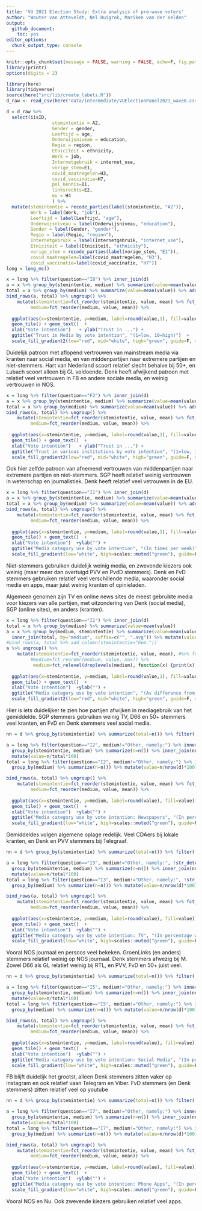 ```yaml
---
title: 'VU 2021 Election Study: Extra analysis of pre-wave voters'
author: "Wouter van Atteveldt, Nel Ruigrok, Mariken van der Velden"
output: 
  github_document:
    toc: yes
editor_options: 
  chunk_output_type: console
---
```


```r
knitr::opts_chunk$set(message = FALSE, warning = FALSE, echo=F, fig.path='figures/', fig.width = 10)
library(printr)
options(digits = 2)
```

```r
library(here)
library(tidyverse)
source(here("src/lib/create_labels.R"))
d_raw <- read_csv(here("data/intermediate/VUElectionPanel2021_wave0.csv"))

d = d_raw %>% 
  select(iisID, 
                 stemintentie = A2, 
                 Gender = gender, 
                 Leeftijd = age, 
                 Onderwijsniveau = education, 
                 Regio = region, 
                 Etniciteit = ethnicity, 
                 Werk = job, 
                 Internetgebruik = internet_use, 
                 vorige_stem=E1,
                 covid_maatregelen=H3, 
                 covid_vaccinatie=H7,
                 pol_kennis=D1,
                 linksrechts=E2,
                 eu = H4
                 ) %>%
  mutate(stemintentie = recode_parties(label(stemintentie, "A2")),
         Werk = label(Werk, "job"),
         Leeftijd = label(Leeftijd, "age"),
         Onderwijsniveau = label(Onderwijsniveau, "education"),
         Gender = label(Gender, "gender"),
         Regio = label(Regio, "region"),
         Internetgebruik = label(Internetgebruik, "internet_use"),
         Etniciteit = label(Etniciteit, "ethnicity"),
         vorige_stem = recode_parties(label(vorige_stem, "E1")),
         covid_maatregelen=label(covid_maatregelen, "H3"),
         covid_vaccinatie=label(covid_vaccinatie, "H7"))
long = long_mc()
```

```r
x = long %>% filter(question=="I8") %>% inner_join(d)
a = x %>% group_by(stemintentie, medium) %>% summarize(value=mean(value))  
total = x %>% group_by(medium) %>% summarize(value=mean(value)) %>% add_column(stemintentie="Gem.")
bind_rows(a, total) %>% ungroup() %>% 
    mutate(stemintentie=fct_reorder(stemintentie, value, mean) %>% fct_relevel("Gem.", after=Inf), #, "Niet", "Weet niet", "Anders"),
         medium=fct_reorder(medium, value, mean)) %>% 
  
  ggplot(aes(x=stemintentie, y=medium, label=round(value,1), fill=value)) + 
  geom_tile() + geom_text()  + 
  xlab("Vote intention")   + ylab("Trust in ...") +
  ggtitle("Trust in Media by vote intention", "(1=low, 10=high)")  + 
  scale_fill_gradient2(low="red", mid="white", high="green", guide=F, midpoint=5)
```

Duidelijk patroon met aflopend vertrouwen van mainstream media via kranten naar social media, en van middenpartijen naar extremere partijen en niet-stemmers. Hart van Nederland scoort relatief slecht behalve bij 50+, en Lubach scoort alleen bij GL voldoende. Denk heeft afwijkend patroon met relatief veel vertrouwen in FB en andere sociale media, en weinig vertrouwen in NOS. 


```r
x = long %>% filter(question=="F2") %>% inner_join(d)
a = x %>% group_by(stemintentie, medium) %>% summarize(value=mean(value))  
total = x %>% group_by(medium) %>% summarize(value=mean(value)) %>% add_column(stemintentie="Gem.")
bind_rows(a, total) %>% ungroup() %>% 
    mutate(stemintentie=fct_reorder(stemintentie, value, mean) %>% fct_relevel("Gem.", after=Inf), #, "Niet", "Weet niet", "Anders"),
         medium=fct_reorder(medium, value, mean)) %>% 
  
  ggplot(aes(x=stemintentie, y=medium, label=round(value,1), fill=value)) + 
  geom_tile() + geom_text()  + 
  xlab("Vote intention")   + ylab("Trust in ...") +
  ggtitle("Trust in various institutions by vote intention", "(1=low, 10=high)")  + 
  scale_fill_gradient2(low="red", mid="white", high="green", guide=F, midpoint=5)
```

Ook hier zelfde patroon van afnemend vertrouwen van middenpartijen naar extremere partijen en niet-stemmers. SGP heeft relatief weinig vertrouwen in wetenschap en journalistiek. Denk heeft relatief veel vetrouwen in de EU. 

```r
x = long %>% filter(question=="I1") %>% inner_join(d)
a = x %>% group_by(stemintentie, medium) %>% summarize(value=mean(value))  
total = x %>% group_by(medium) %>% summarize(value=mean(value)) %>% add_column(stemintentie="Gem.")
bind_rows(a, total) %>% ungroup() %>% 
    mutate(stemintentie=fct_reorder(stemintentie, value, mean) %>% fct_relevel("Gem.", after=Inf), #, "Niet", "Weet niet", "Anders"),
         medium=fct_reorder(medium, value, mean)) %>% 
  
  ggplot(aes(x=stemintentie, y=medium, label=round(value,1), fill=value)) + 
  geom_tile() + geom_text()  + 
  xlab("Vote intention")  +ylab("") + 
  ggtitle("Media category use by vote intention", "(In times per week)")  +   
  scale_fill_gradient(low="white", high=scales::muted("green"), guide=F)
```

Niet-stemmers gebruiken duidelijk weinig media, en zwevende kiezers ook weinig (maar meer dan overtuigd PVV en PvdD stemmers). Denk en FvD stemmers gebruiken relatief veel verschillende media, waaronder social media en apps, maar juist weinig kranten of opinieladen. 

Algemeen genomen zijn TV en online news sites de meest gebruikte media voor kiezers van alle partijen, met uitzondering van Denk (social media), SGP (online sites), en anders (kranten). 
```r
x = long %>% filter(question=="I1") %>% inner_join(d)
total = x %>% group_by(medium) %>% summarize(value=mean(value)) 
a = x %>% group_by(medium, stemintentie) %>% summarize(value=mean(value)) %>% 
  inner_join(total, by="medium", suffix=c("", ".avg")) %>% mutate(value=value-value.avg, value.avg=NULL)
#bind_rows(a, total %>% add_column(stemintentie="Gem."))
a %>% ungroup() %>% 
    mutate(stemintentie=fct_reorder(stemintentie, value, mean), #%>% fct_relevel("Gem.", after=Inf), #, "Niet", "Weet niet", "Anders"),
         #medium=fct_reorder(medium, value, max)) %>%
          medium=fct_relevel(droplevels(medium), function(x) {print(x); rev(x[match(x, total$medium)])})) %>% 
  
  ggplot(aes(x=stemintentie, y=medium, label=round(value,1), fill=value)) + 
  geom_tile() + geom_text()  + 
  xlab("Vote intention")  +ylab("") + 
  ggtitle("Media category use by vote intention", "(As difference from average, e.g. PVV voters watch television 0.3 times per week less than the average respondent)")  +   
  scale_fill_gradient2(low="red", mid="white", high="green", guide=F, midpoint=0)
```

Hier is iets duidelijker te zien hoe partijen afwijken in mediagebruik van het gemiddelde. SGP stemmers gebruiken weinig TV, D66 en 50+ stemmers veel kranten, en FvD en Denk stemmers veel social media. 

```r
nn = d %>% group_by(stemintentie) %>% summarize(total=n()) %>% filter(!is.na(stemintentie))

a = long %>% filter(question=="I2", medium!="Other, namely:") %>% inner_join(d) %>% 
  group_by(stemintentie, medium) %>% summarize(n=n()) %>% inner_join(nn) %>% 
  mutate(value=n/total*100) 
total = long %>% filter(question=="I2", medium!="Other, namely:") %>% inner_join(d) %>% 
  group_by(medium) %>% summarize(n=n()) %>% mutate(value=n/nrow(d)*100) %>% add_column(stemintentie="Gem.")

bind_rows(a, total) %>% ungroup() %>% 
    mutate(stemintentie=fct_reorder(stemintentie, value, mean) %>% fct_relevel("Gem.", after=Inf), #, "Niet", "Weet niet", "Anders"),
         medium=fct_reorder(medium, value, mean)) %>% 
  
  ggplot(aes(x=stemintentie, y=medium, label=round(value), fill=value)) + 
  geom_tile() + geom_text()  + 
  xlab("Vote intention")  +ylab("") + 
  ggtitle("Media category use by vote intention: Newspapers", "(In percentage within vote intention. Note: Multiple options possible so sum might be >100%)")  +   
  scale_fill_gradient(low="white", high=scales::muted("green"), guide=F)
```

Gemiddeldes volgen algemene oplage redelijk. Veel CDAers bij lokale kranten, en Denk en PVV stemmers bij Telegraaf. 


```r
nn = d %>% group_by(stemintentie) %>% summarize(total=n()) %>% filter(!is.na(stemintentie))

a = long %>% filter(question=="I3", medium!="Other, namely:", !str_detect(medium, "Own channels")) %>% inner_join(d) %>% 
  group_by(stemintentie, medium) %>% summarize(n=n()) %>% inner_join(nn) %>% 
  mutate(value=n/total*100) 
total = long %>% filter(question=="I3", medium!="Other, namely:", !str_detect(medium, "Own channels")) %>% inner_join(d) %>% 
  group_by(medium) %>% summarize(n=n()) %>% mutate(value=n/nrow(d)*100) %>% add_column(stemintentie="Gem.")

bind_rows(a, total) %>% ungroup() %>% 
    mutate(stemintentie=fct_reorder(stemintentie, value, mean) %>% fct_relevel("Gem.", after=Inf), #, "Niet", "Weet niet", "Anders"),
         medium=fct_reorder(medium, value, mean)) %>% 
  
  ggplot(aes(x=stemintentie, y=medium, label=round(value), fill=value)) + 
  geom_tile() + geom_text()  + 
  xlab("Vote intention")  +ylab("") + 
  ggtitle("Media category use by vote intention: TV", "(In percentage within vote intention. Note: Multiple options possible so sum might be >100%)")  +   
  scale_fill_gradient(low="white", high=scales::muted("green"), guide=F)
```

Vooral NOS journaal en perscos veel bekeken. GroenLinks (en anders) stemmers relatief weinig op NOS journaal. Denk stemmers afwezig bij M. Zowel D66 als GL relatief weinig bij RTL, en PVV, FvD en 50+ juist veel. 



```r
nn = d %>% group_by(stemintentie) %>% summarize(total=n()) %>% filter(!is.na(stemintentie))

a = long %>% filter(question=="I5", medium!="Other, namely:") %>% inner_join(d) %>% 
  group_by(stemintentie, medium) %>% summarize(n=n()) %>% inner_join(nn) %>% 
  mutate(value=n/total*100) 
total = long %>% filter(question=="I5", medium!="Other, namely:") %>% inner_join(d) %>% 
  group_by(medium) %>% summarize(n=n()) %>% mutate(value=n/nrow(d)*100) %>% add_column(stemintentie="Gem.")

bind_rows(a, total) %>% ungroup() %>% 
    mutate(stemintentie=fct_reorder(stemintentie, value, mean) %>% fct_relevel("Gem.", after=Inf), #, "Niet", "Weet niet", "Anders"),
         medium=fct_reorder(medium, value, mean)) %>% 
  
  ggplot(aes(x=stemintentie, y=medium, label=round(value), fill=value)) + 
  geom_tile() + geom_text()  + 
  xlab("Vote intention")  +ylab("") + 
  ggtitle("Media category use by vote intention: Social Media", "(In percentage within vote intention. Note: Multiple options possible so sum might be >100%)")  +   
  scale_fill_gradient(low="white", high=scales::muted("green"), guide=F)
```

FB blijft duidelijk het grootst, alleen Denk stemmers zitten vaker op instagram en ook relatief vaan Telegram en Viber. FvD stemmers (en Denk stemmers) zitten relatief veel op youtube

```r
nn = d %>% group_by(stemintentie) %>% summarize(total=n()) %>% filter(!is.na(stemintentie))

a = long %>% filter(question=="I7", medium!="Other, namely:") %>% inner_join(d) %>% 
  group_by(stemintentie, medium) %>% summarize(n=n()) %>% inner_join(nn) %>% 
  mutate(value=n/total*100) 
total = long %>% filter(question=="I7", medium!="Other, namely:") %>% inner_join(d) %>% 
  group_by(medium) %>% summarize(n=n()) %>% mutate(value=n/nrow(d)*100) %>% add_column(stemintentie="Gem.")

bind_rows(a, total) %>% ungroup() %>% 
    mutate(stemintentie=fct_reorder(stemintentie, value, mean) %>% fct_relevel("Gem.", after=Inf), #, "Niet", "Weet niet", "Anders"),
         medium=fct_reorder(medium, value, mean)) %>% 
  
  ggplot(aes(x=stemintentie, y=medium, label=round(value), fill=value)) + 
  geom_tile() + geom_text()  + 
  xlab("Vote intention")  +ylab("") + 
  ggtitle("Media category use by vote intention: Phone Apps", "(In percentage within vote intention. Note: Multiple options possible so sum might be >100%)")  +   
  scale_fill_gradient(low="white", high=scales::muted("green"), guide=F)
```

Vooral NOS en Nu. Ook zwevende kiezers gebruiken relatief veel apps.
